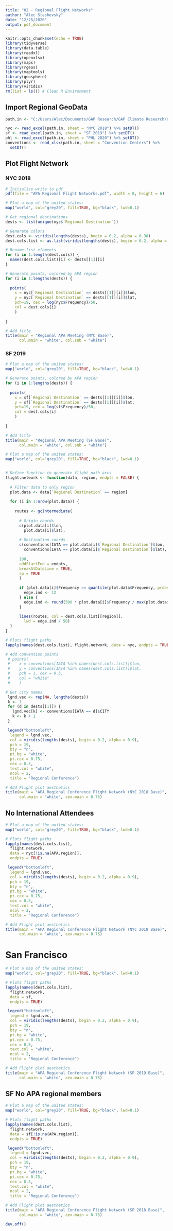 ```yaml
---
title: "02 - Regional Flight Networks"
author: "Alec Stashevsky"
date: "12/25/2020"
output: pdf_document
---
```


```r
knitr::opts_chunk$set(echo = TRUE)
library(tidyverse)
library(data.table)
library(readxl)
library(openxlsx)
library(maps)
library(rgeos)
library(maptools)
library(geosphere)
library(plyr)
library(viridis)
rm(list = ls()) # Clean R Environment
```


## Import Regional GeoData
```r
path.in <- "C:/Users/Alec/Documents/GAP Research/GAP Climate Research/GeoData/Regional Analysis/APA Regional GeoData.xlsx"

nyc <- read_excel(path.in, sheet = "NYC 2018") %>% setDT()
sf <- read_excel(path.in, sheet = "SF 2019") %>% setDT()
phl <- read_excel(path.in, sheet = "PHL 2020") %>% setDT()
conventions <- read_xlsx(path.in, sheet = "Convention Centers") %>%
  setDT()
```

## Plot Flight Network

### NYC 2018
```r
# Initialize write to pdf
pdf(file = "APA Regional Flight Networks.pdf", width = 8, height = 6)

# Plot a map of the united states:
map("world", col="grey20", fill=TRUE, bg="black", lwd=0.1)

# Get regional destinations
dests <- list(unique(nyc$`Regional Destination`))

# Generate colors 
dest.cols <- viridis(lengths(dests), begin = 0.2, alpha = 0.38)
dest.cols.list <- as.list(viridis(lengths(dests), begin = 0.2, alpha = 0.38))

# Rename list elements
for (i in 1:length(dest.cols)) {
  names(dest.cols.list)[i] <- dests[[1]][i]
}

# Generate points, colored by APA region
for (i in 1:lengths(dests)) {
  
  points(
    x = nyc[`Regional Destination` == dests[[1]][i]]$lon,
    y = nyc[`Regional Destination` == dests[[1]][i]]$lat,
    pch=19, cex = log(nyc$Frequency)/50,
    col = dest.cols[i]
    )
  
}

# Add title
title(main = "Regional APA Meeting (NYC Base)",
      col.main = "white", col.sub = "white")
```

### SF 2019
```r
# Plot a map of the united states:
map("world", col="grey20", fill=TRUE, bg="black", lwd=0.1)

# Generate points, colored by APA region
for (i in 1:lengths(dests)) {
  
  points(
    x = sf[`Regional Destination` == dests[[1]][i]]$lon,
    y = sf[`Regional Destination` == dests[[1]][i]]$lat,
    pch=19, cex = log(sf$Frequency)/50,
    col = dest.cols[i]
    )
  
}

# Add title
title(main = "Regional APA Meeting (SF Base)",
      col.main = "white", col.sub = "white")
```



```r

# Plot a map of the united states:
map("world", col="grey20", fill=TRUE, bg="black", lwd=0.1)


# Define function to generate flight path arcs
flight.network <- function(data, region, endpts = FALSE) {
  
  # Filter data to only region
  plot.data <- data[`Regional Destination` == region]
  
  for (i in 1:nrow(plot.data)) {
    
    routes <- gcIntermediate(
    
      # Origin coords
      c(plot.data[i]$lon,
        plot.data[i]$lat),
      
      # Destination coords
      c(conventions[IATA == plot.data[i]$`Regional Destination`]$lon,
        conventions[IATA == plot.data[i]$`Regional Destination`]$lat),
      
      100,
      addStartEnd = endpts,
      breakAtDateLine = TRUE,
      sp = TRUE
      )
    
      if (plot.data[i]$Frequency >= quantile(plot.data$Frequency, probs = 0.95)) {
        edge.ind <- 12
      } else {
        edge.ind <- round(500 * plot.data[i]$Frequency / max(plot.data$Frequency))
      }
      
      lines(routes, col = dest.cols.list[[region]],
        lwd = edge.ind / 50)
  }
}

# Plots flight paths
lapply(names(dest.cols.list), flight.network, data = nyc, endpts = TRUE)

# Add convention points
 # points(
 #    x = conventions[IATA %in% names(dest.cols.list)]$lon,
 #    y = conventions[IATA %in% names(dest.cols.list)]$lat,
 #    pch = 1, cex = 0.5, 
 #    col = "white"
 #    )

# Get city names
 lgnd.vec <- rep(NA, lengths(dests))
 k <- 1
 for (d in dests[[1]]) {
   lgnd.vec[k] <- conventions[IATA == d]$CITY
   k <- k + 1
 }

 legend("bottomleft", 
  legend = lgnd.vec, 
  col = viridis(lengths(dests), begin = 0.2, alpha = 0.9),
  pch = 19, 
  bty = "n",
  pt.bg = "white",
  pt.cex = 0.75, 
  cex = 0.5, 
  text.col = "white",
  ncol = 2,
  title = "Regional Conference")

# Add Flight plot aesthetics
title(main = "APA Regional Conference Flight Network (NYC 2018 Base)",
      col.main = "white", cex.main = 0.75)
```


## No International Attendees
```r

# Plot a map of the united states:
map("world", col="grey20", fill=TRUE, bg="black", lwd=0.1)

# Plots flight paths
lapply(names(dest.cols.list),
  flight.network,
  data = nyc[!is.na(APA.region)],
  endpts = TRUE)

 legend("bottomleft", 
  legend = lgnd.vec, 
  col = viridis(lengths(dests), begin = 0.2, alpha = 0.9),
  pch = 19, 
  bty = "n",
  pt.bg = "white",
  pt.cex = 0.75, 
  cex = 0.5, 
  text.col = "white",
  ncol = 2,
  title = "Regional Conference")

# Add Flight plot aesthetics
title(main = "APA Regional Conference Flight Network (NYC 2018 Base)",
      col.main = "white", cex.main = 0.75)
```

# San Francisco
```r

# Plot a map of the united states:
map("world", col="grey20", fill=TRUE, bg="black", lwd=0.1)

# Plots flight paths
lapply(names(dest.cols.list),
  flight.network,
  data = sf,
  endpts = TRUE)

 legend("bottomleft", 
  legend = lgnd.vec, 
  col = viridis(lengths(dests), begin = 0.2, alpha = 0.9),
  pch = 19, 
  bty = "n",
  pt.bg = "white",
  pt.cex = 0.75, 
  cex = 0.5, 
  text.col = "white",
  ncol = 2,
  title = "Regional Conference")

# Add Flight plot aesthetics
title(main = "APA Regional Conference Flight Network (SF 2019 Base)",
      col.main = "white", cex.main = 0.75)
```

## SF No APA regional members
```r

# Plot a map of the united states:
map("world", col="grey20", fill=TRUE, bg="black", lwd=0.1)

# Plots flight paths
lapply(names(dest.cols.list),
  flight.network,
  data = sf[!is.na(APA.region)],
  endpts = TRUE)

 legend("bottomleft", 
  legend = lgnd.vec, 
  col = viridis(lengths(dests), begin = 0.2, alpha = 0.9),
  pch = 19, 
  bty = "n",
  pt.bg = "white",
  pt.cex = 0.75, 
  cex = 0.5, 
  text.col = "white",
  ncol = 2,
  title = "Regional Conference")

# Add Flight plot aesthetics
title(main = "APA Regional Conference Flight Network (SF 2018 Base)",
      col.main = "white", cex.main = 0.75)

dev.off()
```